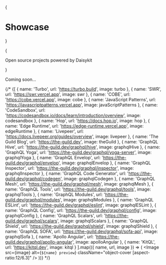 
{<h1 className="mt-10 mb-4 text-center text-[2.5rem] font-bold tracking-tight">Showcase</h1>}

{<p className="mb-16 text-center text-lg text-gray-500 dark:text-gray-400">Open source projects powered by Daisykit</p>}

<p className="text-center text-5xl">Coming soon...</p>

{/* 
<Cards>
  {[
    {
      name: 'Turbo',
      url: 'https://turbo.build',
      image: turbo
    },
    {
      name: 'SWR',
      url: 'https://swr.vercel.app',
      image: swr
    },
    {
      name: 'COBE',
      url: 'https://cobe.vercel.app',
      image: cobe
    },
    {
      name: 'JavaScript Patterns',
      url: 'https://javascriptpatterns.vercel.app',
      image: javaScriptPatterns
    },
    {
      name: 'CodeSandbox',
      url: 'https://codesandbox.io/docs/learn/introduction/overview',
      image: codesandbox
    },
    {
      name: 'Hop',
      url: 'https://docs.hop.io',
      image: hop
    },
    {
      name: 'Edge Runtime',
      url: 'https://edge-runtime.vercel.app',
      image: edgeRuntime
    },
    {
      name: 'Livepeer',
      url: 'https://docs.livepeer.org/guides/overview',
      image: livepeer
    },
    {
      name: 'The Guild Blog',
      url: 'https://the-guild.dev',
      image: theGuild
    },
    {
      name: 'GraphQL Hive',
      url: 'https://the-guild.dev/graphql/hive',
      image: graphqlHive
    },
    {
      name: 'GraphQL Yoga',
      url: 'https://the-guild.dev/graphql/yoga-server',
      image: graphqlYoga
    },
    {
      name: 'GraphQL Envelop',
      url: 'https://the-guild.dev/graphql/envelop',
      image: graphqlEnvelop
    },
    {
      name: 'GraphQL Inspector',
      url: 'https://the-guild.dev/graphql/inspector',
      image: graphqlInspector
    },
    {
      name: 'GraphQL Code Generator',
      url: 'https://the-guild.dev/graphql/codegen',
      image: graphqlCodegen
    },
    {
      name: 'GraphQL Mesh',
      url: 'https://the-guild.dev/graphql/mesh',
      image: graphqlMesh
    },
    {
      name: 'GraphQL Tools',
      url: 'https://the-guild.dev/graphql/tools',
      image: graphqlTools
    },
    {
      name: 'GraphQL Modules',
      url: 'https://the-guild.dev/graphql/modules',
      image: graphqlModules
    },
    {
      name: 'GraphQL ESLint',
      url: 'https://the-guild.dev/graphql/eslint',
      image: graphqlESLint
    },
    {
      name: 'GraphQL Config',
      url: 'https://the-guild.dev/graphql/config',
      image: graphqlConfig
    },
    {
      name: 'GraphQL Scalars',
      url: 'https://the-guild.dev/graphql/scalars',
      image: graphqlScalars
    },
    {
      name: 'GraphQL Shield',
      url: 'https://the-guild.dev/graphql/shield',
      image: graphqlShield
    },
    {
      name: 'GraphQL SOFA',
      url: 'https://the-guild.dev/graphql/sofa-api',
      image: graphqlSofa
    },
    {
      name: 'Apollo Angular',
      url: 'https://the-guild.dev/graphql/apollo-angular',
      image: apolloAngular
    },
    {
      name: 'KitQL',
      url: 'https://kitql.dev',
      image: kitql
    }
  ].map(({ name, url, image }) => (
    <Card key={name} image arrow target="_blank" title={name} href={url}>
      <Image
        src={image}
        alt={`${name} preview`}
        className="object-cover [aspect-ratio:12/6.3]"
      />
    </Card>
  ))}
</Cards> */}
